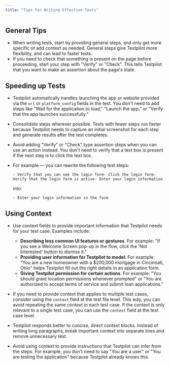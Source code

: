 ```yaml
---
title: "Tips for Writing Effective Tests"
---
```


## General Tips[​](#general-tips "Direct link to General Tips")

* When writing tests, start by providing general steps, and only get more specific or add context as needed. General steps give Testpilot more flexibility, and can lead to faster tests.
* If you need to check that something is present on the page before proceeding, start your step with "Verify" or "Check". This tells Testpilot that you want to make an assertion about the page's state.

## Speeding up Tests[​](#speeding-up-tests "Direct link to Speeding up Tests")

* Testpilot automatically handles launching the app or website provided via the `url` or `platform_config` fields in the test. You don't need to add steps like "Wait for the application to load," "Launch the app," or "Verify that the app launches successfully."

* Consolidate steps wherever possible. Tests with fewer steps run faster because Testpilot needs to capture an initial screenshot for each step and generate results after the test completes.

* Avoid adding "Verify" or "Check" type assertion steps when you can use an action instead. You don't need to verify that a text box is present if the next step is to click the text box.

* For example — you can rewrite the following test steps:

  ```
  - Verify that you can see the login form- Click the login form- Verify that the login form is active- Enter your login information
  ```

  into:

  ```
  - Enter your login information in the form
  ```

## Using Context[​](#using-context "Direct link to Using Context")

* Use context fields to provide important information that Testpilot needs for your test case. Examples include:

  * **Describing less common UI features or gestures**. For example: "If you see a Welcome Screen pop-up in the flow, click the 'Not Interested' button to dismiss it."
  * **Providing user information for Testpilot to model**. For example: "You are a new homeowner with a $200,000 mortgage in Cincinnati, Ohio" helps Testpilot fill out the right details in an application form.
  * **Giving Testpilot permission for certain actions**. For example: "You should grant location permissions whenever prompted" or "You are authorized to accept terms of service and submit loan applications."

* If you need to provide context that applies to multiple test cases, consider using the `context` field at the test file level. This way, you can avoid repeating the same context in each test case. If the context is only relevant to a single test case, you can use the `context` field at the test case level.

* Testpilot responds better to concise, direct context blocks. Instead of writing long paragraphs, break important context into separate lines and remove unnecessary text.

* Avoid using context to provide instructions that Testpilot can infer from the steps. For example, you don't need to say "You are a user" or "You are testing the application" because Testpilot already knows this.
